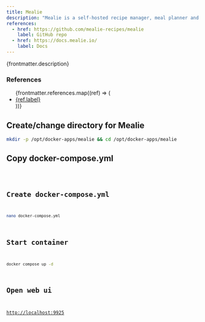 ```yaml
---
title: Mealie
description: "Mealie is a self-hosted recipe manager, meal planner and shopping list designed for the whole family. Effortlessly add recipes to your database by providing a URL, and Mealie will automatically import the relevant details. You can also add recipes using the intuitive UI editor."
references:
  - href: https://github.com/mealie-recipes/mealie
    label: GitHub repo
  - href: https://docs.mealie.io/
    label: Docs
---
```



<p>{frontmatter.description}</p>

### References

<ul>
  {frontmatter.references.map((ref) => (
    <li>
      <a href={ref.href}>{ref.label}</a>
    </li>
  ))}
</ul>

## Create/change directory for Mealie

```sh
mkdir -p /opt/docker-apps/mealie && cd /opt/docker-apps/mealie
```

## Copy docker-compose.yml

<Code lang="yml" title="docker-compose.yml" code={yaml} />

## Create docker-compose.yml

```sh
nano docker-compose.yml
```

## Start container

```sh
docker compose up -d
```

## Open web ui

[http://localhost:9925](http://localhost:9925)
